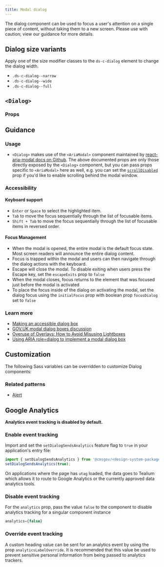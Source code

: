 ```yaml
---
title: Modal dialog
---
```



The dialog component can be used to focus a user's attention on a single piece of content, without taking them to a new screen. Please use with caution; view our guidance for more details.

## Dialog size variants

Apply one of the size modifier classes to the `ds-c-dialog` element to change the dialog width.

- `.ds-c-dialog--narrow`
- `.ds-c-dialog--wide`
- `.ds-c-dialog--full`

## `<Dialog>`

<StorybookExample
  componentName="dialog"
  sourceFilePath="components/Dialog/Dialog.tsx"
  storyId="components-dialog--dialog-example"
  minHeight={400}
/>

### Props

<PropTable componentName="Dialog" />

## Guidance

### Usage

- `<Dialog>` makes use of the `<AriaModal>` component maintained by [react-aria-modal docs on Github](https://github.com/davidtheclark/react-aria-modal). The above documented props are only those directly exposed by the `<Dialog>` component, but you can pass props specific to `<AriaModal>` here as well, e.g. you can set the [`scrollDisabled`](https://github.com/davidtheclark/react-aria-modal#scrolldisabled) prop if you'd like to enable scrolling behind the modal window.

### Accessibility

#### Keyboard support

- `Enter` or `Space` to select the highlighted item.
- `Tab` to move the focus sequentially through the list of focusable items.
- `Shift + Tab` to move the focus sequentially through the list of focusable items in reversed order.

#### Focus Management

- When the modal is opened, the entire modal is the default focus state. Most screen readers will announce the entire dialog content.
- Focus is trapped within the modal and users can then navigate through the dialog actions with the keyboard.
- Escape will close the modal. To disable exiting when users press the Escape key, set the `escapeExits` prop to `false`
- When the modal closes, focus returns to the element that was focused just before the modal is activated
- To place the focus inside of the dialog on activating the modal, set the dialog focus using the `initialFocus` prop with boolean prop `focusDialog` set to `false`

### Learn more

- [Making an accessible dialog box](https://www.nczonline.net/blog/2013/02/12/making-an-accessible-dialog-box/)
- [GOV.UK modal dialog boxes discussion](https://paper.dropbox.com/doc/Modal-dialog-boxes-jbsTPoITg37IIc6ybjetM)
- [Overuse of Overlays: How to Avoid Misusing Lightboxes](https://www.nngroup.com/articles/overuse-of-overlays/)
- [Using ARIA role=dialog to implement a modal dialog box](https://www.w3.org/WAI/GL/wiki/Using_ARIA_role%3Ddialog_to_implement_a_modal_dialog_box)

## Customization

The following Sass variables can be overridden to customize Dialog components:

<ComponentThemeOptions
  componentname="dialog"
/>

### Related patterns

- [Alert](/components/alert/)

## Google Analytics

**Analytics event tracking is disabled by default.**

### Enable event tracking

Import and set the `setDialogSendsAnalytics` feature flag to `true` in your application's entry file:

```js
import { setDialogSendsAnalytics } from '@cmsgov/<design-system-package>';
setDialogSendsAnalytics(true);
```

On applications where the page has `utag` loaded, the data goes to Tealium which allows it to route to Google Analytics or the currently approved data analytics tools.

### Disable event tracking

For the `analytics` prop, pass the value `false` to the component to disable analytics tracking for a singular component instance

```js
analytics={false}
```

### Override event tracking

A custom heading value can be sent for an analytics event by using the prop `analyticsLabelOverride`. It is recommended that this value be used to prevent sensitive personal information from being passed to analytics trackers.
